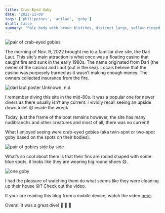 ```yaml
---
title: Crab-Eyed Goby
date: '2022-11-09'
tags: ['philippines', 'anilao', 'goby']
draft: false
summary: 'Pale body with brown blotches, distinct large, yellow-ringed ocelli on each dorsal fin, narrow brown bar through eye, large black, blue-spotted pelvic and anal fins.'
---
```


<Image
  src="/static/images/crab-eyed-goby/goby-pair2.jpg"
  width={800}
  height={840}
  alt="pair of crab-eyed gobies"
/>

The morning of Nov. 9, 2022 brought me to a familiar dive site, the Dari Laut. This site’s main attraction is what once was a floating casino that caught fire and sunk in the early 1980s. The name originated from Dari (the owner of the casino) and Laut (out in the sea). Locals believe that the casino was purposely burned as it wasn’t making enough money. The owners collected insurance from the fire.

<Image
  src="/static/images/crab-eyed-goby/dari-laut.jpg"
  width={800}
  height={473}
  alt="dari laut poster"
/>
Unknown, n.d.

I remember diving this site in the mid-80s. It was a popular one for newer divers as there usually isn’t any current. I vividly recall seeing an upside down toilet 😄 inside the wreck.

Today, just the frame of the boat remains however, the site has many nudibranchs and other creatures and most of all, there was no current!

What I enjoyed seeing were crab-eyed gobies (aka twin-spot or two-spot goby based on the spots on their bodies).

<Image
  src="/static/images/crab-eyed-goby/goby-pair1.jpg"
  width={800}
  height={473}
  alt="pair of gobies side by side"
/>

What’s so cool about them is that their fins are round shaped with some blue spots, it looks like they are wearing big round shoes 😄.

<Image
  src="/static/images/crab-eyed-goby/single-goby.jpg"
  width={800}
  height={473}
  alt="one goby"
/>

I had the pleasure of watching them do what seems like they were cleaning up their house 😲? Check out the video.

<MyVideo embedId="lMqvquaTRwY?si=jyoR-5dZLOc5mj8P" />

If your are reading this blog from a mobile device, watch the video [here](https://www.youtube.com/watch?v=lMqvquaTRwY).

Overall it was a great dive! 👏 👏 👏
